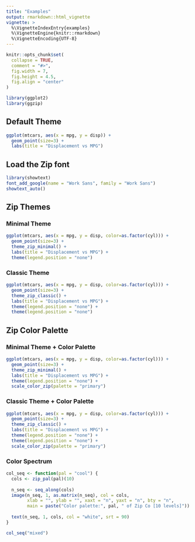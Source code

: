 ```yaml
---
title: "Examples"
output: rmarkdown::html_vignette
vignette: >
  %\VignetteIndexEntry{examples}
  %\VignetteEngine{knitr::rmarkdown}
  %\VignetteEncoding{UTF-8}
---
```


```r
knitr::opts_chunk$set(
  collapse = TRUE,
  comment = "#>",
  fig.width = 7,
  fig.height = 4.5,
  fig.align = "center"
)
```

```r
library(ggplot2)
library(ggzip)
```

## Default Theme
```r
ggplot(mtcars, aes(x = mpg, y = disp)) +
  geom_point(size=3) +
  labs(title = "Displacement vs MPG")
```

## Load the Zip font
```r
library(showtext)
font_add_google(name = "Work Sans", family = "Work Sans")
showtext_auto()
```

## Zip Themes

### Minimal Theme

```r
ggplot(mtcars, aes(x = mpg, y = disp, color=as.factor(cyl))) +
  geom_point(size=3) + 
  theme_zip_minimal() +
  labs(title = "Displacement vs MPG") +
  theme(legend.position = "none")
```

### Classic Theme

```r
ggplot(mtcars, aes(x = mpg, y = disp, color=as.factor(cyl))) +
  geom_point(size=3) + 
  theme_zip_classic() + 
  labs(title = "Displacement vs MPG") +
  theme(legend.position = "none") +
  theme(legend.position = "none")
```

## Zip Color Palette

### Minimal Theme + Color Palette

```r
ggplot(mtcars, aes(x = mpg, y = disp, color=as.factor(cyl))) +
  geom_point(size=3) + 
  theme_zip_minimal() +
  labs(title = "Displacement vs MPG") +
  theme(legend.position = "none") +
  scale_color_zip(palette = "primary")
```

### Classic Theme + Color Palette

```r
ggplot(mtcars, aes(x = mpg, y = disp, color=as.factor(cyl))) +
  geom_point(size=3) + 
  theme_zip_classic() + 
  labs(title = "Displacement vs MPG") +
  theme(legend.position = "none") +
  theme(legend.position = "none") +
  scale_color_zip(palette = "primary")
```

### Color Spectrum

```r
col_seq <- function(pal = "cool") {
  cols <- zip_pal(pal)(10)
  
  n_seq <- seq_along(cols)
  image(n_seq, 1, as.matrix(n_seq), col = cols,
        xlab = "", ylab = "", xaxt = "n", yaxt = "n", bty = "n",
        main = paste("Color palette:", pal, " of Zip Co [10 levels]"))
  
  text(n_seq, 1, cols, col = "white", srt = 90)
}

col_seq("mixed")
```



